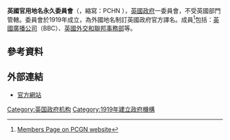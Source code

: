 {{expand|time=2009-07-21T08:15:52+00:00}}
'''英國官用地名永久委員會'''（{{lang-en|'''Permanent Committee on Geographical Names for British Official Use'''}}，縮寫：PCHN ），[[英國政府|英國政府]]一委員會，不受英國部門管轄。委員會於1919年成立，為外國地名制訂英國政府官方譯名。成員<ref>[http://www.pcgn.org.uk/PCGN_admin.htm Members Page on PCGN website]</ref>包括：[[英國廣播公司|英國廣播公司]]（BBC）、[[英國外交和聯邦事務部|英國外交和聯邦事務部]]等。

==參考資料==
{{refs}}

==外部連結==
*[http://www.pcgn.org.uk/ 官方網站]

[[Category:英国政府机构|Category:英国政府机构]]
[[Category:1919年建立政府機構|Category:1919年建立政府機構]]